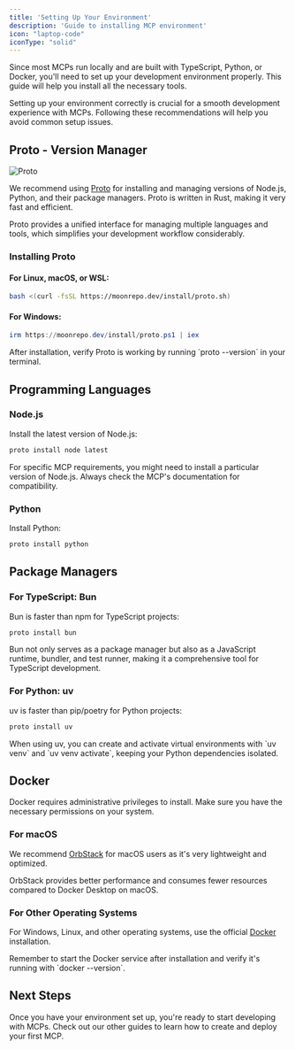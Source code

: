 ```yaml
---
title: 'Setting Up Your Environment'
description: 'Guide to installing MCP environment'
icon: "laptop-code"
iconType: "solid"
---
```



Since most MCPs run locally and are built with TypeScript, Python, or Docker, you'll need to set up your development environment properly. This guide will help you install all the necessary tools.

<Info>
  Setting up your environment correctly is crucial for a smooth development experience with MCPs. Following these recommendations will help you avoid common setup issues.
</Info>

## Proto - Version Manager

<Frame>
  <img src="proto.png" alt="Proto" />
</Frame>

We recommend using [Proto](https://moonrepo.dev/proto) for installing and managing versions of Node.js, Python, and their package managers. Proto is written in Rust, making it very fast and efficient.

<Tip>
  Proto provides a unified interface for managing multiple languages and tools, which simplifies your development workflow considerably.
</Tip>

### Installing Proto

#### For Linux, macOS, or WSL:

```bash
bash <(curl -fsSL https://moonrepo.dev/install/proto.sh)
```

#### For Windows:

```powershell
irm https://moonrepo.dev/install/proto.ps1 | iex
```

<Check>
  After installation, verify Proto is working by running `proto --version` in your terminal.
</Check>

## Programming Languages

### Node.js

Install the latest version of Node.js:

```bash
proto install node latest
```

<Note>
  For specific MCP requirements, you might need to install a particular version of Node.js. Always check the MCP's documentation for compatibility.
</Note>

### Python

Install Python:

```bash
proto install python
```

## Package Managers

### For TypeScript: Bun

Bun is faster than npm for TypeScript projects:

```bash
proto install bun
```

<Info>
  Bun not only serves as a package manager but also as a JavaScript runtime, bundler, and test runner, making it a comprehensive tool for TypeScript development.
</Info>

### For Python: uv

uv is faster than pip/poetry for Python projects:

```bash
proto install uv
```

<Tip>
  When using uv, you can create and activate virtual environments with `uv venv` and `uv venv activate`, keeping your Python dependencies isolated.
</Tip>

## Docker

<Warning>
  Docker requires administrative privileges to install. Make sure you have the necessary permissions on your system.
</Warning>

### For macOS

We recommend [OrbStack](https://orbstack.dev/) for macOS users as it's very lightweight and optimized.

<Check>
  OrbStack provides better performance and consumes fewer resources compared to Docker Desktop on macOS.
</Check>

### For Other Operating Systems

For Windows, Linux, and other operating systems, use the official [Docker](https://www.docker.com/) installation.

<Note>
  Remember to start the Docker service after installation and verify it's running with `docker --version`.
</Note>

## Next Steps

<Info>
  Once you have your environment set up, you're ready to start developing with MCPs. Check out our other guides to learn how to create and deploy your first MCP.
</Info>

